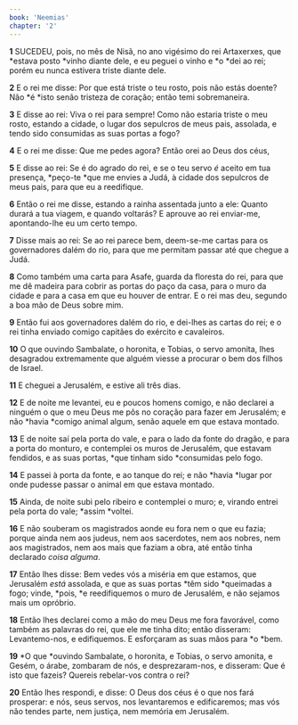 ```yaml
---
book: 'Neemias'
chapter: '2'
---
```


**1** SUCEDEU, pois, no mês de Nisã, no ano vigésimo do rei Artaxerxes, que *estava posto *vinho diante dele, e eu peguei o vinho e *o *dei ao rei; porém eu nunca estivera triste diante dele.

**2** E o rei me disse: Por que está triste o teu rosto, pois não estás doente? Não *é *isto senão tristeza de coração; então temi sobremaneira.

**3** E disse ao rei: Viva o rei para sempre! Como não estaria triste o meu rosto, estando a cidade, o lugar dos sepulcros de meus pais, assolada, e tendo sido consumidas as suas portas a fogo?

**4** E o rei me disse: Que me pedes agora? Então orei ao Deus dos céus,

**5** E disse ao rei: Se é do agrado do rei, e se o teu servo _é_ aceito em tua presença, *peço-te *que me envies a Judá, à cidade dos sepulcros de meus pais, para que eu a reedifique.

**6** Então o rei me disse, estando a rainha assentada junto a ele: Quanto durará a tua viagem, e quando voltarás? E aprouve ao rei enviar-me, apontando-lhe eu um certo tempo.

**7** Disse mais ao rei: Se ao rei parece bem, deem-se-me cartas para os governadores dalém do rio, para que me permitam passar até que chegue a Judá.

**8** Como também uma carta para Asafe, guarda da floresta do rei, para que me dê madeira para cobrir as portas do paço da casa, para o muro da cidade e para a casa em que eu houver de entrar. E o rei mas deu, segundo a boa mão de Deus sobre mim.

**9** Então fui aos governadores dalém do rio, e dei-lhes as cartas do rei; e o rei tinha enviado comigo capitães do exército e cavaleiros.

**10** O que ouvindo Sambalate, o horonita, e Tobias, o servo amonita, lhes desagradou extremamente que alguém viesse a procurar o bem dos filhos de Israel.

**11** E cheguei a Jerusalém, e estive ali três dias.

**12** E de noite me levantei, eu e poucos homens comigo, e não declarei a ninguém o que o meu Deus me pôs no coração para fazer em Jerusalém; e não *havia *comigo animal algum, senão aquele em que estava montado.

**13** E de noite saí pela porta do vale, e para o lado da fonte do dragão, e para a porta do monturo, e contemplei os muros de Jerusalém, que estavam fendidos, e as suas portas, *que tinham sido *consumidas pelo fogo.

**14** E passei à porta da fonte, e ao tanque do rei; e não *havia *lugar por onde pudesse passar o animal em que estava montado.

**15** Ainda, de noite subi pelo ribeiro e contemplei o muro; e, virando entrei pela porta do vale; *assim *voltei.

**16** E não souberam os magistrados aonde eu fora nem o que eu fazia; porque ainda nem aos judeus, nem aos sacerdotes, nem aos nobres, nem aos magistrados, nem aos mais que faziam a obra, até então tinha declarado _coisa alguma_.

**17** Então lhes disse: Bem vedes vós a miséria em que estamos, que Jerusalém _está_ assolada, e que as suas portas *têm sido *queimadas a fogo; vinde, *pois, *e reedifiquemos o muro de Jerusalém, e não sejamos mais um opróbrio.

**18** Então lhes declarei como a mão do meu Deus me fora favorável, como também as palavras do rei, que ele me tinha dito; então disseram: Levantemo-nos, e edifiquemos. E esforçaram as suas mãos para *o *bem.

**19** *O que *ouvindo Sambalate, o horonita, e Tobias, o servo amonita, e Gesém, o árabe, zombaram de nós, e desprezaram-nos, e disseram: Que é isto que fazeis? Quereis rebelar-vos contra o rei?

**20** Então lhes respondi, e disse: O Deus dos céus é o que nos fará prosperar: e nós, seus servos, nos levantaremos e edificaremos; mas vós não tendes parte, nem justiça, nem memória em Jerusalém.
